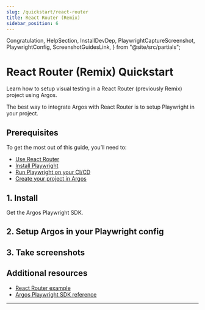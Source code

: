 ```yaml
---
slug: /quickstart/react-router
title: React Router (Remix)
sidebar_position: 6
---
```


  Congratulation,
  HelpSection,
  InstallDevDep,
  PlaywrightCaptureScreenshot,
  PlaywrightConfig,
  ScreenshotGuidesLink,
} from "@site/src/partials";

# React Router (Remix) Quickstart

Learn how to setup visual testing in a React Router (previously Remix) project using Argos.

The best way to integrate Argos with React Router is to setup Playwright in your project.

## Prerequisites

To get the most out of this guide, you’ll need to:

- [Use React Router](https://reactrouter.com/)
- [Install Playwright](https://playwright.dev/docs/intro)
- [Run Playwright on your CI/CD](https://playwright.dev/docs/ci-intro#on-pushpull_request)
- [Create your project in Argos](https://app.argos-ci.com/new)

## 1. Install

Get the Argos Playwright SDK.

<InstallDevDep dependency="@argos-ci/playwright" />

## 2. Setup Argos in your Playwright config

<PlaywrightConfig />

## 3. Take screenshots

<PlaywrightCaptureScreenshot />
<ScreenshotGuidesLink />

<Congratulation />

## Additional resources

- [React Router example](https://github.com/argos-ci/argos-javascript/tree/main/examples/react-router)
- [Argos Playwright SDK reference](/playwright)

---

<HelpSection />
